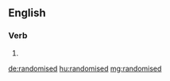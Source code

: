 ==English==

===Verb===
{{head|en}}

# {{en-past of|randomise}}

[[de:randomised]]
[[hu:randomised]]
[[mg:randomised]]